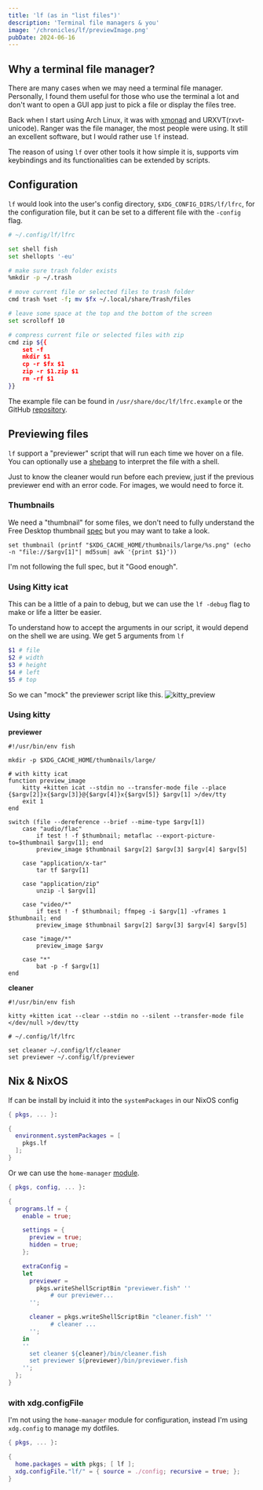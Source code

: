 ```yaml
---
title: 'lf (as in "list files")'
description: 'Terminal file managers & you'
image: '/chronicles/lf/previewImage.png'
pubDate: 2024-06-16
---
```


## Why a terminal file manager?

There are many cases when we may need a terminal file manager.
Personally, I found them useful for those who use the terminal a lot and don't
want to open a GUI app just to pick a file or display the files tree.

Back when I start using Arch Linux, it was with [xmonad](https://xmonad.org/)
and URXVT(rxvt-unicode). Ranger was the file manager, the most people were
using. It still an excellent software, but I would rather use `lf` instead.

The reason of using `lf` over other tools it how simple it is, supports vim
keybindings and its functionalities can be extended by scripts.

## Configuration

`lf` would look into the user's config directory, `$XDG_CONFIG_DIRS/lf/lfrc`,
for the configuration file, but it can be set to a different file with the
`-config` flag.

```sh
# ~/.config/lf/lfrc

set shell fish
set shellopts '-eu'

# make sure trash folder exists
%mkdir -p ~/.trash

# move current file or selected files to trash folder
cmd trash %set -f; mv $fx ~/.local/share/Trash/files

# leave some space at the top and the bottom of the screen
set scrolloff 10

# compress current file or selected files with zip
cmd zip ${{
    set -f
    mkdir $1
    cp -r $fx $1
    zip -r $1.zip $1
    rm -rf $1
}}
```

The example file can be found in `/usr/share/doc/lf/lfrc.example` or the GitHub
[repository](https://github.com/gokcehan/lf/blob/master/etc/lfrc.example).

## Previewing files

`lf` support a "previewer" script that will run each time we hover on a file.
You can optionally use a [shebang](<https://en.wikipedia.org/wiki/Shebang_(Unix)>)
to interpret the file with a shell.

Just to know the cleaner would run before each preview, just if the previous
previewer end with an error code. For images, we would need to force it.

### Thumbnails

We need a "thumbnail" for some files, we don't need to fully understand the
Free Desktop thumbnail [spec](https://specifications.freedesktop.org/thumbnail-spec/thumbnail-spec-latest.html#THUMBSAVE)
but you may want to take a look.

```fish
set thumbnail (printf "$XDG_CACHE_HOME/thumbnails/large/%s.png" (echo -n "file://$argv[1]"| md5sum| awk '{print $1}'))
```

I'm not following the full spec, but it "Good enough".

### Using Kitty icat

This can be a little of a pain to debug, but we can use the `lf -debug` flag to
make or life a litter be easier.

To understand how to accept the arguments in our script, it would depend on
the shell we are using. We get 5 arguments from `lf`

```bash
$1 # file
$2 # width
$3 # height
$4 # left
$5 # top
```

So we can "mock" the previewer script like this.
![kitty_preview](/chronicles/lf/kitty_preview.png)

### Using kitty

**previewer**

```fish
#!/usr/bin/env fish

mkdir -p $XDG_CACHE_HOME/thumbnails/large/

# with kitty icat
function preview_image
    kitty +kitten icat --stdin no --transfer-mode file --place {$argv[2]}x{$argv[3]}@{$argv[4]}x{$argv[5]} $argv[1] >/dev/tty
    exit 1
end

switch (file --dereference --brief --mime-type $argv[1])
    case "audio/flac"
        if test ! -f $thumbnail; metaflac --export-picture-to=$thumbnail $argv[1]; end
        preview_image $thumbnail $argv[2] $argv[3] $argv[4] $argv[5]

    case "application/x-tar"
        tar tf $argv[1]

    case "application/zip"
        unzip -l $argv[1]

    case "video/*"
        if test ! -f $thumbnail; ffmpeg -i $argv[1] -vframes 1 $thumbnail; end
        preview_image $thumbnail $argv[2] $argv[3] $argv[4] $argv[5]

    case "image/*"
        preview_image $argv

    case "*"
        bat -p -f $argv[1]
end
```

**cleaner**

```fish
#!/usr/bin/env fish

kitty +kitten icat --clear --stdin no --silent --transfer-mode file </dev/null >/dev/tty
```

```fish
# ~/.config/lf/lfrc

set cleaner ~/.config/lf/cleaner
set previewer ~/.config/lf/previewer
```

## Nix & NixOS

lf can be install by incluid it into the `systemPackages` in our NixOS config

```nix
{ pkgs, ... }:

{
  environment.systemPackages = [
    pkgs.lf
  ];
}
```

Or we can use the `home-manager`
[module](https://github.com/nix-community/home-manager/blob/master/modules/programs/lf.nix).

```nix
{ pkgs, config, ... }:

{
  programs.lf = {
    enable = true;

    settings = {
      preview = true;
      hidden = true;
    };

    extraConfig =
    let
      previewer =
        pkgs.writeShellScriptBin "previewer.fish" ''
            # our previewer...
      '';

      cleaner = pkgs.writeShellScriptBin "cleaner.fish" ''
            # cleaner ...
      '';
    in
    ''
      set cleaner ${cleaner}/bin/cleaner.fish
      set previewer ${previewer}/bin/previewer.fish
    '';
  };
}
```

### with xdg.configFile

I'm not using the `home-manager` module for configuration, instead I'm using
`xdg.config` to manage my dotfiles.

```nix
{ pkgs, ... }:

{
  home.packages = with pkgs; [ lf ];
  xdg.configFile."lf/" = { source = ./config; recursive = true; };
}
```
